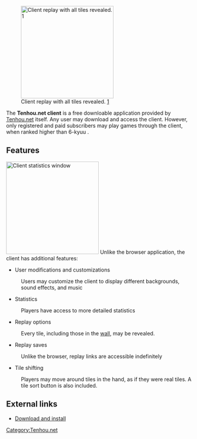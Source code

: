 [[Image:Client replay.png|thumb|right|250px|Client replay with all tiles revealed. [http://tenhou.net/0/?log=2014120121gm-00a9-0000-466af925&tw=2&ts=3]]]

The '''Tenhou.net client''' is a free downloable application provided by [[Tenhou.net]] itself.  Any user may download and access the client.  However, only registered and paid subscribers may play games through the client, when ranked higher than 6-kyuu {{kana|６級}}.

==Features==
[[Image:Clientstats.png|thumb|250px|right|Client statistics window]]
Unlike the browser application, the client has additional features:

* User modifications and customizations
: Users may customize the client to display different backgrounds, sound effects, and music
* Statistics
: Players have access to more detailed statistics
* Replay options
: Every tile, including those in the [[wall]], may be revealed.
* Replay saves
:Unlike the browser, replay links are accessible indefinitely
* Tile shifting
: Players may move around tiles in the hand, as if they were real tiles.  A tile sort button is also included.

==External links==
* [http://tenhou.net/1/tenhou-win.msi Download and install]

[[Category:Tenhou.net]]